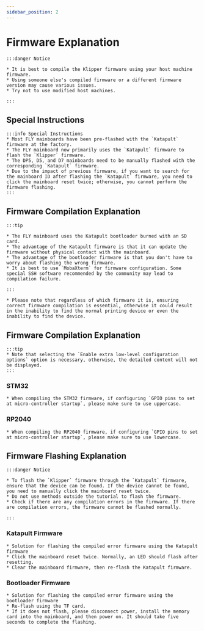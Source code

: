 ```yaml
---
sidebar_position: 2
---
```


# Firmware Explanation

    :::danger Notice

    * It is best to compile the Klipper firmware using your host machine firmware.
    * Using someone else's compiled firmware or a different firmware version may cause various issues.
    * Try not to use modified host machines.

    :::

## Special Instructions

    :::info Special Instructions
    * Most FLY mainboards have been pre-flashed with the `Katapult` firmware at the factory.
    * The FLY mainboard now primarily uses the `Katapult` firmware to flash the `Klipper` firmware.
    * The DP5, D5, and D7 mainboards need to be manually flashed with the corresponding `Katapult` firmware.
    * Due to the impact of previous firmware, if you want to search for the mainboard ID after flashing the `Katapult` firmware, you need to click the mainboard reset twice; otherwise, you cannot perform the firmware flashing.
    :::

## Firmware Compilation Explanation

    :::tip

    * The FLY mainboard uses the Katapult bootloader burned with an SD card.
    * The advantage of the Katapult firmware is that it can update the firmware without physical contact with the mainboard.
    * The advantage of the bootloader firmware is that you don't have to worry about flashing the wrong firmware.
    * It is best to use `MobaXterm` for firmware configuration. Some special SSH software recommended by the community may lead to compilation failure.
    
    :::

    * Please note that regardless of which firmware it is, ensuring correct firmware compilation is essential, otherwise it could result in the inability to find the normal printing device or even the inability to find the device.

## Firmware Compilation Explanation

    :::tip
    * Note that selecting the `Enable extra low-level configuration options` option is necessary, otherwise, the detailed content will not be displayed.
    :::

### STM32

    * When compiling the STM32 firmware, if configuring `GPIO pins to set at micro-controller startup`, please make sure to use uppercase.

### RP2040

    * When compiling the RP2040 firmware, if configuring `GPIO pins to set at micro-controller startup`, please make sure to use lowercase.

## Firmware Flashing Explanation

    :::danger Notice

    * To flash the `Klipper` firmware through the `Katapult` firmware, ensure that the device can be found. If the device cannot be found, you need to manually click the mainboard reset twice.
    * Do not use methods outside the tutorial to flash the firmware.
    * Check if there are any compilation errors in the firmware. If there are compilation errors, the firmware cannot be flashed normally.

    :::

### Katapult Firmware

    * Solution for flashing the compiled error firmware using the Katapult firmware
    * Click the mainboard reset twice. Normally, an LED should flash after resetting.
    * Clear the mainboard firmware, then re-flash the Katapult firmware.

### Bootloader Firmware

    * Solution for flashing the compiled error firmware using the bootloader firmware
    * Re-flash using the TF card.
    * If it does not flash, please disconnect power, install the memory card into the mainboard, and then power on. It should take five seconds to complete the flashing.
